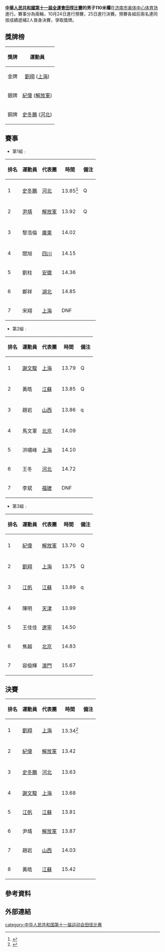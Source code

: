 {{vfd|1e|date=2022/06/18}}
{{Notability|time=2022-06-19T06:44:52+00:00}}
'''[[中華人民共和國第十一屆全運會田徑比賽|中華人民共和國第十一屆全運會田徑比賽]]的男子110米欄'''在[[济南市奥体中心体育场|济南市奥体中心体育场]]進行。賽事分為兩輪，10月24日進行預賽，25日進行決賽。預賽各組前兩名連同按成績遞補2人晉身決賽，爭取獎牌。

==獎牌榜==
{| class="wikitable"
|- bgcolor="#efefef"
!align=center| 獎牌
!align=center| 運動員
|-
| bgcolor="gold" | 金牌
|[[劉翔|劉翔]] ([[上海|上海]]) 
|-
| bgcolor="silver" | 銀牌
|[[紀偉|紀偉]] ([[解放軍|解放軍]]) 
|-
| bgcolor="cc9966" | 銅牌
|[[史冬鵬|史冬鵬]] ([[河北|河北]])  
|}

==賽事==
*第1組﹕
{| class="wikitable sortable" style="text-align:center"
!排名!!運動員!!代表團!!時間!!備注
|-
|-bgcolor=ccffcc
|1||align=left| [[史冬鵬|史冬鵬]] ||align=left| [[河北|河北]] ||13.85<ref>{{cite news |author1=新浪体育 |title=史冬鹏小组第一晋级决赛 意外裁判发令枪“哑火” |url=http://sports.sina.com.cn/o/2009-10-24/20214658627.shtml |accessdate=2020-08-16 |date=2009年10月24日 |archive-date=2009-10-27 |archive-url=https://web.archive.org/web/20091027140432/http://sports.sina.com.cn/o/2009-10-24/20214658627.shtml |dead-url=no }}</ref>|| Q
|-
|-bgcolor=ccffcc
|2||align=left| [[尹靖|尹靖]] ||align=left| [[解放軍|解放軍]] ||13.92|| Q 
|-
|-
|3||align=left| 黎浩倫 ||align=left| [[廣東|廣東]] ||14.02|| 
|-
|-
|4||align=left| 閻旭 ||align=left| [[四川|四川]] ||14.15||
|-
|5||align=left| 劉柱 ||align=left| [[安徽|安徽]] ||14.36||
|-
|6||align=left| 鄭祥 ||align=left| [[湖北|湖北]] ||14.85||
|-
|7||align=left| 宋翔 ||align=left| [[上海|上海]] ||DNF||
|}

*第2組﹕
{| class="wikitable sortable" style="text-align:center"
!排名!!運動員!!代表團!!時間!!備注
|-
|-bgcolor=ccffcc
|1||align=left| [[謝文駿|謝文駿]] ||align=left| [[上海|上海]] ||13.79|| Q
|-
|-bgcolor=ccffcc
|2||align=left| 黃皓 ||align=left| [[江蘇|江蘇]] ||13.85|| Q 
|-
|-bgcolor=ccffcc
|3||align=left| 趙岩 ||align=left| [[山西|山西]] ||13.86||q 
|-
|-
|4||align=left| 馬文軍 ||align=left| [[北京|北京]] ||14.09||
|-
|5||align=left| 洪嘯峰 ||align=left| [[上海|上海]] ||14.10||
|-
|6||align=left| 王冬 ||align=left| [[河北|河北]] ||14.72||
|-
|7||align=left| 李斌 ||align=left| [[福建|福建]] ||DNF||
|}

*第3組﹕
{| class="wikitable sortable" style="text-align:center"
!排名!!運動員!!代表團!!時間!!備注
|-
|-bgcolor=ccffcc
|1||align=left| [[紀偉|紀偉]] ||align=left| [[解放軍|解放軍]] ||13.70|| Q
|-
|-bgcolor=ccffcc
|2||align=left| [[劉翔|劉翔]] ||align=left| [[上海|上海]] ||13.75|| Q 
|-
|-bgcolor=ccffcc
|3||align=left| [[江帆_(1989年)|江帆]] ||align=left| [[江蘇|江蘇]] ||13.89||q 
|-
|-
|4||align=left| 陳明 ||align=left| [[天津|天津]] ||13.99||
|-
|5||align=left| 王佳佳 ||align=left| [[遼寧|遼寧]] ||14.50||
|-
|6||align=left| 焦越 ||align=left| [[北京|北京]] ||14.83||
|-
|7||align=left| 容儉輝 ||align=left| [[澳門|澳門]] ||15.67||
|}

==決賽==
{| class="wikitable sortable" style="text-align:center"
!排名!!運動員!!代表團!!時間!!備注
|-
|-bgcolor=gold
|1||align=left| [[劉翔|劉翔]] ||align=left| [[上海|上海]] ||13.34<ref>{{cite news |author1=网易体育 |title=全运110米栏刘翔13秒34封王 创史上首个三连冠 |url=http://sports.163.com/09/1025/20/5MGDK7N300053OT4.html |accessdate=2020-08-16 |date=2009-10-25 |archive-date=2009-10-28 |archive-url=https://web.archive.org/web/20091028064016/http://sports.163.com/09/1025/20/5MGDK7N300053OT4.html |dead-url=no }}</ref>|| 
|-
|-bgcolor=silver
|2||align=left| [[紀偉|紀偉]] ||align=left| [[解放軍|解放軍]] ||13.42||
|-
|-bgcolor=cc9966
|3||align=left| [[史冬鵬|史冬鵬]] ||align=left| [[河北|河北]] ||13.63||
|-
|-
|4||align=left| [[謝文駿|謝文駿]] ||align=left| [[上海|上海]] ||13.68||
|-
|5||align=left| [[江帆_(1989年)|江帆]] ||align=left| [[江蘇|江蘇]] ||13.81||
|-
|6||align=left| 尹靖 ||align=left| [[解放軍|解放軍]] ||13.87||
|-
|7||align=left| 趙岩 ||align=left| [[山西|山西]] ||14.03||
|-
|8||align=left| 黃皓 ||align=left| [[江蘇|江蘇]] ||15.42||
|}

== 參考資料 ==
{{Reflist}}

== 外部連結 ==

[[category:中华人民共和国第十一届运动会田径比赛|category:中华人民共和国第十一届运动会田径比赛]]